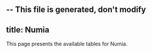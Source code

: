 -- This file is generated, don't modify
---
title: Numia
---



This page presents the available tables for Numia.




    